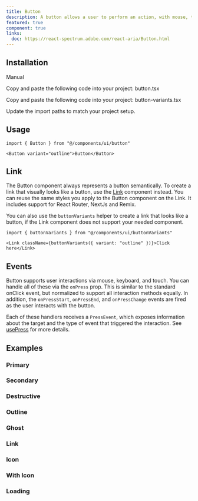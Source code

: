 ```yaml
---
title: Button
description: A button allows a user to perform an action, with mouse, touch, and keyboard interactions.
featured: true
component: true
links:
  doc: https://react-spectrum.adobe.com/react-aria/Button.html
---
```


<ComponentPreview name="button-demo" />

## Installation

<Tabs defaultValue="manual">

<TabsList>
  <TabsTrigger value="manual">Manual</TabsTrigger>
</TabsList>

<TabsContent value="manual">

<Steps>

<Step>Copy and paste the following code into your project: button.tsx</Step>

<ComponentSource name="button" />

<Step>
  Copy and paste the following code into your project: button-variants.tsx
</Step>

<ComponentSource name="button-variants" />

<Step>Update the import paths to match your project setup.</Step>

</Steps>

</TabsContent>

</Tabs>

## Usage

```tsx
import { Button } from "@/components/ui/button"
```

```tsx
<Button variant="outline">Button</Button>
```

## Link

The Button component always represents a button semantically.
To create a link that visually looks like a button, use the [Link](../../../docs/components/link) component instead. You can reuse the same styles you apply to the Button component on the Link. It includes support for React Router, NextJs and Remix.

You can also use the `buttonVariants` helper to create a link that looks like a button, if the Link component does not support your needed component.

```tsx
import { buttonVariants } from "@/components/ui/buttonVariants"
```

```tsx
<Link className={buttonVariants({ variant: "outline" })}>Click here</Link>
```

## Events

Button supports user interactions via mouse, keyboard, and touch. You can handle all of these via the `onPress` prop. This is similar to the standard onClick event, but normalized to support all interaction methods equally. In addition, the `onPressStart`, `onPressEnd`, and `onPressChange` events are fired as the user interacts with the button.

Each of these handlers receives a `PressEvent`, which exposes information about the target and the type of event that triggered the interaction. See [usePress](https://react-spectrum.adobe.com/react-aria/usePress.html) for more details.

<ComponentPreview name="button-press" />

## Examples

### Primary

<ComponentPreview name="button-demo" />

### Secondary

<ComponentPreview name="button-secondary" />

### Destructive

<ComponentPreview name="button-destructive" />

### Outline

<ComponentPreview name="button-outline" />

### Ghost

<ComponentPreview name="button-ghost" />

### Link

<ComponentPreview name="button-link" />

### Icon

<ComponentPreview name="button-icon" />

### With Icon

<ComponentPreview name="button-with-icon" />

### Loading

<ComponentPreview name="button-loading" />
